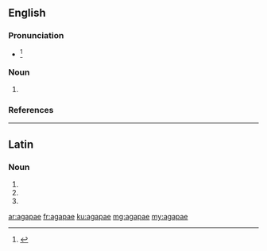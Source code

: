 ==English==

===Pronunciation===
* {{IPA|/əˈgɑpaɪ/|/aˈgɑpi/|/ˈɑgəpaɪ/}}<ref>{{R:Dictionary.com}}</ref>

===Noun===
{{head|en|plural}}

# {{plural of|agape}}

===References===
<references/>

----

==Latin==

===Noun===
{{la-noun-form|agapae}}

# {{inflection of|agapē||nom|p|lang=la}}
# {{inflection of|agapē||dat|s|lang=la}}
# {{inflection of|agapē||voc|p|lang=la}}

[[ar:agapae]]
[[fr:agapae]]
[[ku:agapae]]
[[mg:agapae]]
[[my:agapae]]